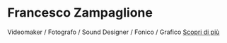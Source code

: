 # Francesco Zampaglione

Videomaker / Fotografo / Sound Designer / Fonico / Grafico 
[Scopri di più](#contact)
